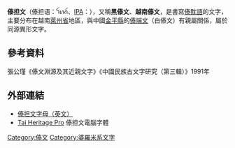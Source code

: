 {{Unreferenced|time=2021-01-22T19:41:50+00:00}}
{{Special characters}}
{{Infobox WS
|name=傣担文
|altname=ꪼꪕꪒꪾ
|sample=Daidam.png|imagesize=150px
|type=[[元音附标文字|元音附标文字]]
|languages=[[傣担语|傣担语]]
|time=公元14世纪至今
|fam1=[[原始迦南字母|原始迦南字母]]
|fam2=[[腓尼基字母|腓尼基字母]]
|fam3=[[亚兰字母|亚兰字母]]
|fam4=[[婆罗米文|婆罗米文]]
|fam5=[[帕拉瓦文|帕拉瓦文]]
|fam6=[[孟文|孟文]]
|sisters=[[傣端文|傣端文]]
}}

'''傣担文'''（傣担语：ꪼꪕꪒꪾ、[[IPA|IPA]]：{{IPA|dai² dam⁵|}}），又稱'''黑傣文'''、'''越南傣文'''，是書寫[[傣黕語|傣黕語]]的文字，主要分布在越南[[萊州省|萊州省]]地區，與中國[[金平苗族瑶族傣族自治县|金平縣]]的[[傣端文|傣端文]]（白傣文）有親屬關係，屬於同源異形文字。

== 參考資料 ==
張公瑾《傣文淵源及其近親文字》《中國民族古文字研究（第三輯）》1991年

== 外部連結 ==
* [http://www.omniglot.com/writing/taidam.htm 傣担文字母（英文）] {{Wayback|url=http://www.omniglot.com/writing/taidam.htm |date=20201111182305 }}
* [https://software.sil.org/taiheritage/ Tai Heritage Pro] {{Wayback|url=https://software.sil.org/taiheritage/ |date=20200929134241 }} 傣担文電腦字體
{{傣族}}

[[Category:傣文|Category:傣文]]
[[Category:婆羅米系文字|Category:婆羅米系文字]]